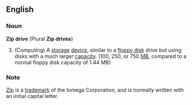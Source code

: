 ==English==
===Noun===
'''Zip drive''' (Plural '''Zip drives''')
# (Computing) A [[storage]] [[device]], similar to a [[floppy disk]] drive but using disks with a much larger [[capacity]]. (100, 250, or 750 [[MB]], compared to a normal floppy disk capacity of 1.44 MB)
===Note===
[[Zip]] is a [[trademark]] of the Iomega Corporation, and is normally written with an initial capital letter.